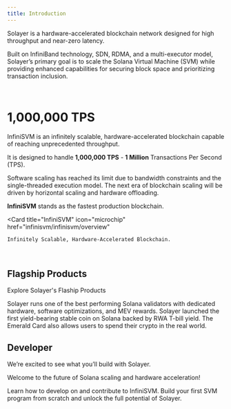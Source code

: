 ```yaml
---
title: Introduction
---
```


Solayer is a hardware-accelerated blockchain network designed for high throughput and near-zero latency. 

Built on InfiniBand technology, SDN, RDMA, and a multi-executor model, Solayer’s primary goal is to scale the Solana Virtual Machine (SVM) while providing enhanced capabilities for securing block space and prioritizing transaction inclusion.

<br />

# 1,000,000 TPS

InfiniSVM is an infinitely scalable, hardware-accelerated blockchain capable of reaching unprecedented throughput. 

It is designed to handle **1,000,000 TPS** - **1 Million** Transactions Per Second (TPS).  

Software scaling has reached its limit due to bandwidth constraints and the single-threaded execution model. 
The next era of blockchain scaling will be driven by horizontal scaling and hardware offloading.  



**InfiniSVM** stands as the fastest production blockchain.

  <Card
    title="InfiniSVM"
    icon="microchip"
    href="infinisvm/infinisvm/overview"
  >
    Infinitely Scalable, Hardware-Accelerated Blockchain.
  </Card>

<br />

## Flagship Products

Explore Solayer's Flaship Products

<CardGroup cols={2}>
  <Card
    title="sSOL & MegaValidator"
    icon="circle-nodes"
    href="assets/ssol/overview"
  >
    Solayer runs one of the best performing Solana validators with dedicated hardware, software optimizations, and MEV rewards.
  </Card>
  <Card
    title="sUSD & Emerald Card"
    icon="coins"
    href="assets/susd/yield-bearing-stablecoin/what-is-susd"
  >
    Solayer launched the first yield-bearing stable coin on Solana backed by RWA T-bill yield. The Emerald Card also allows users to spend their crypto in the real world.
  </Card>
</CardGroup>

<br />

## Developer

We’re excited to see what you’ll build with Solayer. 

Welcome to the future of Solana scaling and hardware acceleration!

<CardGroup cols={2}>
  <Card
    title="Developer Tools"
    icon="screwdriver-wrench"
    href="developers/developer-tools/transacion-acceleration"
  >
    Learn how to develop on and contribute to InfiniSVM.
  </Card>
  <Card
    title="Learn SVM"
    icon="graduation-cap"
    href="developers/learn-svm/guideline"
  >
    Build your first SVM program from scratch and unlock the full potential of Solayer.
  </Card>
</CardGroup>


